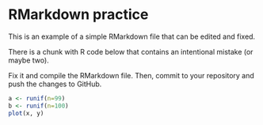 # RMarkdown practice

This is an example of a simple RMarkdown file that can be edited and fixed.

There is a chunk with R code below that contains an intentional mistake (or maybe two). 

Fix it and compile the RMarkdown file. Then, commit to your repository and push the changes to GitHub.


```r
a <- runif(n=99)
b <- runif(n=100)
plot(x, y)
```
